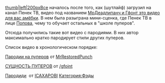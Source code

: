 [[Файл:2017-12-01_13-50-16.png|thumb|left|200px]]Все началось после того, как (шутлайф) загрузил на канал Пенек ТВ, видео под названием [https://www.youtube.com/watch?v=72gaEz8Vgc0 МрДеадлипанч и Гфонт это видео для вас амёбки]. В нем была разыграна мини-сценка, где Пенек ТВ в лице [[Попов]]а, чему то обучает остальных в "школе пуперов".

Отсюда получились такие вот видео с пародиями. В них автор максимально кратко пародирует стили других пуперов. 

Список видео в хронологическом порядке:

[https://www.youtube.com/watch?v=21pS8qSvwI8 Пародии на пуперов] от [[MrRestoredPunch]]

[https://www.youtube.com/watch?v=XX2-gt7ftDg СУЩНОСТЬ ПУПЕРОВ] от [[/gfoint]]

[https://www.youtube.com/watch?v=-M2FiAfBvv8 Пародиди]  от [[ICAXAPOBI]]
[[Категория:Фэды]]